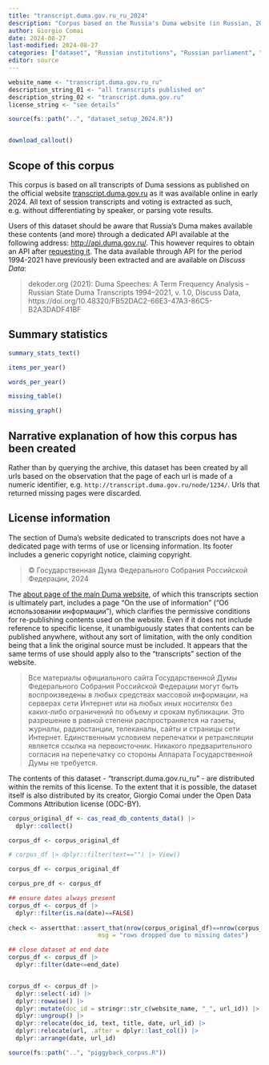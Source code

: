 ```yaml
---
title: "transcript.duma.gov.ru_ru_2024"
description: "Corpus based on the Russia's Duma website (in Russian, 2006-2023)"
author: Giorgio Comai
date: 2024-08-27
last-modified: 2024-08-27
categories: ["dataset", "Russian institutions", "Russian parliament", "Russian language"]
editor: source
---
```


```r
website_name <- "transcript.duma.gov.ru_ru"
description_string_01 <- "all transcripts published on"
description_string_02 <- "transcript.duma.gov.ru"
license_string <- "see details"

source(fs::path("..", "dataset_setup_2024.R"))


download_callout()

```

## Scope of this corpus

This corpus is based on all transcripts of Duma sessions as published on the official website [transcript.duma.gov.ru](http://transcript.duma.gov.ru/) as it was available online in early 2024. All text of session transcripts and voting is extracted as such, e.g. without differentiating by speaker, or parsing vote results.


::: {.callout-note}
Users of this dataset should be aware that Russia's Duma makes available these contents (and more) through a dedicated API available at the following address: [http://api.duma.gov.ru/](http://api.duma.gov.ru/). This however requires to obtain an API after [requesting it](http://api.duma.gov.ru/key-request). The data available through API for the period 1994-2021 have previously been extracted and are available on *Discuss Data*: 

>  dekoder.org (2021): Duma Speeches: A Term Frequency Analysis – Russian State Duma Transcripts 1994–2021, v. 1.0, Discuss Data, https://doi.org/10.48320/FB52DAC2-66E3-47A3-86C5-B2A3DADF41BF 

:::


## Summary statistics

```r
summary_stats_text()
```


```r
items_per_year()
```

```r
words_per_year()
```

```r
missing_table()
```

```r
missing_graph()
```


## Narrative explanation of how this corpus has been created

Rather than by querying the archive, this dataset has been created by all urls based on the observation that the page of each url is made of a numeric identifier, e.g. `http://transcript.duma.gov.ru/node/1234/`. Urls that returned missing pages were discarded. 


## License information

The section of Duma's website dedicated to transcripts does not have a dedicated page with terms of use or licensing information. Its footer includes a generic copyright notice, claiming copyright.

> © Государственная Дума Федерального Собрания Российской Федерации, 2024

The [about page of the main Duma website](http://duma.gov.ru/about/info/), of which this transcripts section is ultimately part, includes a page "On the use of information" ("Об использовании информации"), which clarifies the permissive conditions for re-publishing contents used on the website. Even if it does not include reference to specific license, it unambiguously states that contents can be published anywhere, without any sort of limitation, with the only condition being that a link the original source must be included. It appears that the same terms of use should apply also to the "transcripts" section of the website.

> Все материалы официального сайта Государственной Думы Федерального Собрания Российской Федерации могут быть воспроизведены в любых средствах массовой информации, на серверах сети Интернет или на любых иных носителях без каких‑либо ограничений по объему и срокам публикации.
> Это разрешение в равной степени распространяется на газеты, журналы, радиостанции, телеканалы, сайты и страницы сети Интернет. Единственным условием перепечатки и ретрансляции является ссылка на первоисточник. Никакого предварительного согласия на перепечатку со стороны Аппарата Государственной Думы не требуется.

The contents of this dataset - “transcript.duma.gov.ru_ru” - are distributed within the remits of this license. To the extent that it is possible, the dataset itself is also distributed by its creator, Giorgio Comai under the Open Data Commons Attribution license (ODC-BY).



```r
corpus_original_df <- cas_read_db_contents_data() |> 
  dplyr::collect() 

corpus_df <- corpus_original_df

# corpus_df |> dplyr::filter(text=="") |> View()
```



```r
corpus_df <- corpus_original_df

corpus_pre_df <- corpus_df 

## ensure dates always present
corpus_df <- corpus_df |> 
  dplyr::filter(is.na(date)==FALSE) 
  
check <- assertthat::assert_that(nrow(corpus_original_df)==nrow(corpus_df), 
                         msg = "rows dropped due to missing dates")

## close dataset at end date
corpus_df <- corpus_df |> 
  dplyr::filter(date<=end_date) 


corpus_df <- corpus_df |> 
  dplyr::select(-id) |> 
  dplyr::rowwise() |> 
  dplyr::mutate(doc_id = stringr::str_c(website_name, "_", url_id)) |> 
  dplyr::ungroup() |> 
  dplyr::relocate(doc_id, text, title, date, url_id) |> 
  dplyr::relocate(url, .after = dplyr::last_col()) |> 
  dplyr::arrange(date, url_id)

```


```r
source(fs::path("..", "piggyback_corpus.R"))
```


